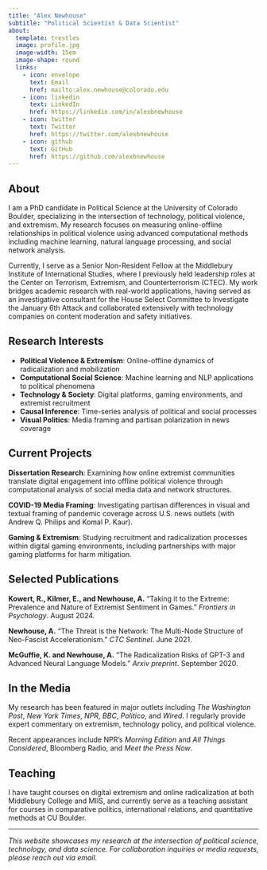 ```yaml
---
title: "Alex Newhouse"
subtitle: "Political Scientist & Data Scientist"
about:
  template: trestles
  image: profile.jpg
  image-width: 15em
  image-shape: round
  links:
    - icon: envelope
      text: Email
      href: mailto:alex.newhouse@colorado.edu
    - icon: linkedin
      text: LinkedIn
      href: https://linkedin.com/in/alexbnewhouse
    - icon: twitter
      text: Twitter
      href: https://twitter.com/alexbnewhouse
    - icon: github
      text: GitHub
      href: https://github.com/alexbnewhouse
---
```


## About

I am a PhD candidate in Political Science at the University of Colorado Boulder, specializing in the intersection of technology, political violence, and extremism. My research focuses on measuring online-offline relationships in political violence using advanced computational methods including machine learning, natural language processing, and social network analysis.

Currently, I serve as a Senior Non-Resident Fellow at the Middlebury Institute of International Studies, where I previously held leadership roles at the Center on Terrorism, Extremism, and Counterterrorism (CTEC). My work bridges academic research with real-world applications, having served as an investigative consultant for the House Select Committee to Investigate the January 6th Attack and collaborated extensively with technology companies on content moderation and safety initiatives.

## Research Interests

- **Political Violence & Extremism**: Online-offline dynamics of radicalization and mobilization
- **Computational Social Science**: Machine learning and NLP applications to political phenomena  
- **Technology & Society**: Digital platforms, gaming environments, and extremist recruitment
- **Causal Inference**: Time-series analysis of political and social processes
- **Visual Politics**: Media framing and partisan polarization in news coverage

## Current Projects

**Dissertation Research**: Examining how online extremist communities translate digital engagement into offline political violence through computational analysis of social media data and network structures.

**COVID-19 Media Framing**: Investigating partisan differences in visual and textual framing of pandemic coverage across U.S. news outlets (with Andrew Q. Philips and Komal P. Kaur).

**Gaming & Extremism**: Studying recruitment and radicalization processes within digital gaming environments, including partnerships with major gaming platforms for harm mitigation.

## Selected Publications

**Kowert, R., Kilmer, E., and Newhouse, A.** "Taking it to the Extreme: Prevalence and Nature of Extremist Sentiment in Games." *Frontiers in Psychology*. August 2024.

**Newhouse, A.** "The Threat is the Network: The Multi-Node Structure of Neo-Fascist Accelerationism." *CTC Sentinel*. June 2021.

**McGuffie, K. and Newhouse, A.** "The Radicalization Risks of GPT-3 and Advanced Neural Language Models." *Arxiv preprint*. September 2020.

## In the Media

My research has been featured in major outlets including *The Washington Post*, *New York Times*, *NPR*, *BBC*, *Politico*, and *Wired*. I regularly provide expert commentary on extremism, technology policy, and political violence.

Recent appearances include NPR's *Morning Edition* and *All Things Considered*, Bloomberg Radio, and *Meet the Press Now*.

## Teaching

I have taught courses on digital extremism and online radicalization at both Middlebury College and MIIS, and currently serve as a teaching assistant for courses in comparative politics, international relations, and quantitative methods at CU Boulder.

---

*This website showcases my research at the intersection of political science, technology, and data science. For collaboration inquiries or media requests, please reach out via email.*